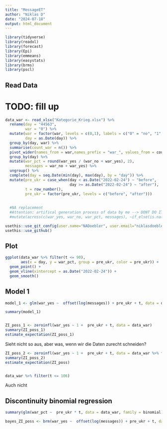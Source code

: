 ```yaml
---
title: "MessageET"
author: "Niklas D"
date: "2024-07-18"
output: html_document
---
```


```r
library(tidyverse)
library(readxl)
library(forecast)
library(Epi)
library(emmeans)
library(easystats)
library(brms)
library(pscl)

```

## Read Data
# TODO: fill up
```r
data_war <- read_xlsx("Kategorie_Krieg.xlsx") %>% 
  rename(day = "44563",
         war = "0") %>% 
  mutate(war = factor(war, levels = c(0,1), labels = c("0" = "no", "1" = "yes")),
         day = as.Date(day)) %>% 
  group_by(day, war) %>% 
  summarise(count_war = n()) %>% 
  pivot_wider(names_from = war,names_prefix = "war_", values_from = count_war, values_fill = 0) %>% 
  group_by(day) %>% 
  mutate(war_pct = round(war_yes / (war_no + war_yes), 2),
         messages = war_no + war_yes) %>% 
  ungroup() %>% 
  complete(day = seq.Date(min(day), max(day), by = "day")) %>% 
  mutate(pre_ukr = case_when(day < as.Date("2022-02-24") ~ "before",
                             day >= as.Date("2022-02-24") ~ "after"),
         t = row_number(),
         pre_ukr = factor(pre_ukr, levels = c("before", "after")))
  
  
  #NA replacement
  #Attention: artifical generation process of data by me --> DONT DO IT
  #mutate(across(c(war_yes, war_no, war_pct, messages), ~if_else(is.na(.), 0,. )))

usethis::use_git_config(user.name="NADoebler", user.email="niklasdoebler@hotmail.de")
usethis::use_github()
```


## Plot

```r
ggplot(data_war %>% filter(t <= 90), 
       aes(x = day, y = war_pct, group = pre_ukr, color = pre_ukr)) +
  geom_point() +
  geom_vline(xintercept = as.Date("2022-02-24")) +
  geom_smooth()
```

## Model 1
```r
model_1 <- glm(war_yes ~  offset(log(messages)) + pre_ukr + t, data = data_war, family = poisson)

summary(model_1)


ZI_poss_1 <- zeroinfl(war_yes ~ 1 +  pre_ukr + t, data = data_war)
summary(ZI_poss_1)
estimate_expectation(ZI_poss_1)

```
Sieht nicht so aus, aber was, wenn wir die Daten zurecht schneiden?


```r
ZI_poss_2 <- zeroinfl(war_yes ~ 1 +  pre_ukr + t, data = data_war %>% filter(t <= 94))
summary(ZI_poss_2)
estimate_expectation(ZI_poss)


data_war %>% filter(t <= 106)
```
Auch nicht


## Discontinuity binomial regression 
```r
summary(glm(war_pct ~  pre_ukr * t, data = data_war, family = binomial))

```


```r
bayes_ZI_poss <- brm(war_yes ~  offset(log(messages)) + pre_ukr + t, data = data_war, family = "zero_inflated_poisson", file = "ZI_poission_war")
```


